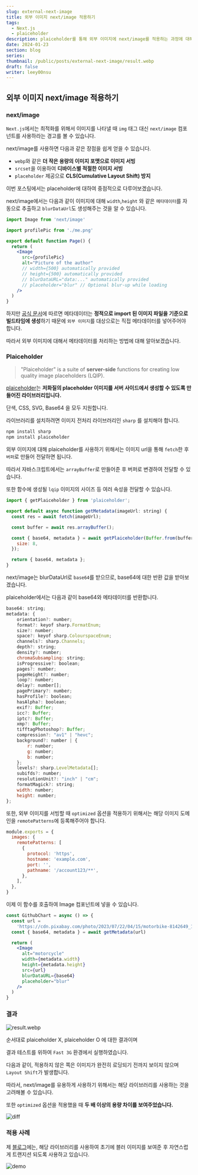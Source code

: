 ```yaml
---
slug: external-next-image
title: 외부 이미지 next/image 적용하기
tags:
  - Next.js
  - plaiceholder
description: plaiceholder를 통해 외부 이미지에 next/image를 적용하는 과정에 대해서 설명합니다.
date: 2024-01-23
section: blog
series:
thumbnail: /public/posts/external-next-image/result.webp
draft: false
writer: leey00nsu
---
```


## 외부 이미지 next/image 적용하기

### next/image

`Next.js`에서는 최적화를 위해서 이미지를 나타낼 때 `img` 태그 대신 `next/image` 컴포넌트를 사용하라는 경고를 볼 수 있습니다.

next/image를 사용하면 다음과 같은 장점을 쉽게 얻을 수 있습니다.

- `webp`와 같은 **더 작은 용량의 이미지 포맷으로 이미지 서빙**
- `srcset`을 이용하여 **디바이스별 적절한 이미지 서빙**
- `placeholder` 제공으로 **CLS(Cumulative Layout Shift) 방지**

이번 포스팅에서는 placeholder에 대하여 중점적으로 다루어보겠습니다.

next/image에서는 다음과 같이 이미지에 대해 `width`,`height` 와 같은 `메타데이터`를 자동으로 추출하고 `blurDataUrl`도 생성해주는 것을 알 수 있습니다.

```jsx title="next/image"
import Image from 'next/image'

import profilePic from './me.png'

export default function Page() {
  return (
    <Image
      src={profilePic}
      alt="Picture of the author"
      // width={500} automatically provided
      // height={500} automatically provided
      // blurDataURL="data:..." automatically provided
      // placeholder="blur" // Optional blur-up while loading
    />
  )
}
```

하지만 [공식 문서](https://nextjs.org/docs/app/building-your-application/optimizing/images)에 따르면 메타데이터는 **정적으로 import 된 이미지 파일을 기준으로 빌드타임에 생성**하기 때문에 `외부 이미지`를 대상으로는 직접 메타데이터를 넣어주어야 합니다.

따라서 외부 이미지에 대해서 메타데이터를 처리하는 방법에 대해 알아보겠습니다.

### Plaiceholder

> "Plaiceholder" is a suite of **server-side** functions for creating low quality image placeholders (LQIP).

[plaiceholder](https://plaiceholder.co/docs)는 **저화질의 placeholder 이미지를 서버 사이드에서 생성할 수 있도록 만들어진 라이브러리입니다.**

단색, CSS, SVG, Base64 을 모두 지원합니다.

라이브러리를 설치하려면 이미지 전처리 라이브러리인 `sharp` 를 설치해야 합니다.

```jsx title="sharp 설치"
npm install sharp
npm install plaiceholder
```

외부 이미지에 대해 plaiceholder를 사용하기 위해서는 이미지 url을 통해 `fetch`한 후 `버퍼`로 만들어 전달하면 됩니다.

따라서 자바스크립트에서는 `arrayBuffer`로 만들어준 후 버퍼로 변경하여 전달할 수 있습니다.

또한 함수에 생성될 `lqip` 이미지의 사이즈 등 여러 속성을 전달할 수 있습니다.

```jsx title="getMetadata.ts"
import { getPlaiceholder } from 'plaiceholder';

export default async function getMetadata(imageUrl: string) {
  const res = await fetch(imageUrl);

  const buffer = await res.arrayBuffer();

  const { base64, metadata } = await getPlaiceholder(Buffer.from(buffer), {
    size: 8,
  });

  return { base64, metadata };
}
```

next/image는 blurDataUrl로 `base64`를 받으므로, base64에 대한 반환 값을 받아보겠습니다.

plaiceholder에서는 다음과 같이 base64와 메타데이터를 반환합니다.

```jsx title="plaiceholder 반환 값"
base64: string;
metadata: {
    orientation?: number;
    format?: keyof sharp.FormatEnum;
    size?: number;
    space?: keyof sharp.ColourspaceEnum;
    channels?: sharp.Channels;
    depth?: string;
    density?: number;
    chromaSubsampling: string;
    isProgressive?: boolean;
    pages?: number;
    pageHeight?: number;
    loop?: number;
    delay?: number[];
    pagePrimary?: number;
    hasProfile?: boolean;
    hasAlpha?: boolean;
    exif?: Buffer;
    icc?: Buffer;
    iptc?: Buffer;
    xmp?: Buffer;
    tifftagPhotoshop?: Buffer;
    compression?: "av1" | "hevc";
    background?: number | {
        r: number;
        g: number;
        b: number;
    };
    levels?: sharp.LevelMetadata[];
    subifds?: number;
    resolutionUnit?: "inch" | "cm";
    formatMagick?: string;
    width: number;
    height: number;
};
```

또한, 외부 이미지를 서빙할 때 `optimized` 옵션을 적용하기 위해서는 해당 이미지 도메인을 `remotePatterns`에 등록해주어야 합니다.

```jsx title="next.config.js"
module.exports = {
  images: {
    remotePatterns: [
      {
        protocol: 'https',
        hostname: 'example.com',
        port: '',
        pathname: '/account123/**',
      },
    ],
  },
}
```

이제 이 함수를 호출하여 Image 컴포넌트에 넣을 수 있습니다.

```jsx title="GithubChart.tsx"
const GithubChart = async () => {
  const url =
    'https://cdn.pixabay.com/photo/2023/07/22/04/15/motorbike-8142649_1280.jpg'
  const { base64, metadata } = await getMetadata(url)

  return (
    <Image
      alt="motorcycle"
      width={metadata.width}
      height={metadata.height}
      src={url}
      blurDataURL={base64}
      placeholder="blur"
    />
  )
}
```

### 결과

![result.webp](/public/posts/external-next-image/result.webp)

순서대로 plaiceholder X, plaiceholder O 에 대한 결과이며

결과 테스트를 위하여 `Fast 3G` 환경에서 실행하였습니다.

다음과 같이, 적용하지 않은 쪽은 이미지가 완전히 로딩되기 전까지 보이지 않으며 `Layout Shift`가 발생합니다.

따라서, next/image를 유용하게 사용하기 위해서는 해당 라이브러리를 사용하는 것을 고려해볼 수 있습니다.

또한 `optimized` 옵션을 적용했을 때 **두 배 이상의 용량 차이를 보여주었습니다.**

![diff](/public/posts/external-next-image/diff.png)

### 적용 사례

제 [블로그](https://blog.leey00nsu.com/)에는, 해당 라이브러리를 사용하여 초기에 블러 이미지를 보여준 후 자연스럽게 트랜지션 되도록 사용하고 있습니다.

![demo](/public/posts/external-next-image/demo.gif)
